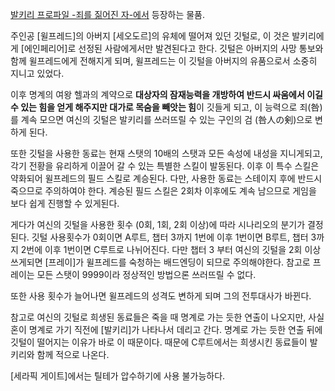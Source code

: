 [[발키리 프로파일 -죄를 짊어진 자-]]에서 등장하는 물품.

주인공 [윌프레드]의 아버지 [세오도르]의 유체에 떨어져 있던 깃털로, 이 것은 발키리에게 [에인페리어]로 선정된 사람에게서만 발견된다고 한다. 깃털은 아버지의 사망 통보와 함께 윌프레드에게 전해지게 되며, 윌프레드는 이 깃털을 아버지의 유품으로서 소중히 지니고 있었다. 

이후 명계의 여왕 헬과의 계약으로 '''대상자의 잠재능력을 개방하여 반드시 싸움에서 이길 수 있는 힘을 얻게 해주지만 대가로 목숨을 빼앗는 힘'''이 깃들게 되고, 이 능력으로 죄(咎)를 계속 모으면 여신의 깃털은 발키리를 쓰러뜨릴 수 있는 구인의 검 (咎人の剣)으로 변하게 된다.

또한 깃털을 사용한 동료는 현재 스탯의 10배의 스탯과 모든 속성에 내성을 지니게되고, 각기 전황을 유리하게 이끌어 갈 수 있는 특별한 스킬이 발동된다. 이후 이 특수 스킬은 약화되어 윌프레드의 필드 스킬로 계승된다. 다만, 사용한 동료는 스테이지 후에 반드시 죽으므로 주의하여야 한다.
계승된 필드 스킬은 2회차 이후에도 계속 남으므로 게임을 보다 쉽게 진행할 수 있게된다.

게다가 여신의 깃털을 사용한 횟수 (0회, 1회, 2회 이상)에 따라 시나리오의 분기가 결정된다. 깃털 사용횟수가 0회이면 A루트, 챕터 3까지 1번에 이후 1번이면 B루트, 챕터 3까지 2번에 이후 1번이면 C루트로 나뉘어진다.
다만 챕터 3 부터 여신의 깃털을 2회 이상 쓰게되면 [프레이]가 윌프레드를 숙청하는 배드엔딩이 되므로 주의해야한다. 참고로 프레이는 모든 스탯이 9999이라 정상적인 방법으론 쓰러뜨릴 수 없다.

또한 사용 횟수가 늘어나면 윌프레드의 성격도 변하게 되며 그의 전투대사가 바뀐다.

참고로 여신의 깃털로 희생된 동료들은 죽을 때 명계로 가는 듯한 연출이 나오지만, 사실 혼이 명계로 가기 직전에 [발키리]가 나타나서 데리고 간다. 명계로 가는 듯한 연출 뒤에 깃털이 떨어지는 이유가 바로 이 때문이다. 때문에 C루트에서는 희생시킨 동료들이 발키리와 함께 적으로 나온다.

[세라픽 게이트]에서는 틸테가 압수하기에 사용 불가능하다.

